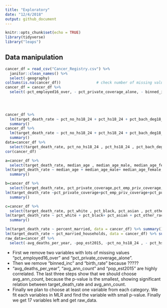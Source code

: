 ```yaml
---
title: "Exploratory"
date: "12/4/2018"
output: github_document
---
```


```r
knitr::opts_chunk$set(echo = TRUE)
library(tidyverse)
library("leaps")


```

## Data manipulation



```r
cancer_df = read_csv("Cancer_Registry.csv") %>% 
  janitor::clean_names() %>%
  select(-geography)
colSums(is.na(cancer_df))                # check number of missing values #
cancer_df = cancer_df %>%
  select(-pct_employed16_over, - pct_private_coverage_alone, - binned_inc)

  
                            

cancer_df %>%
  lm(target_death_rate ~ pct_no_hs18_24 + pct_hs18_24 + pct_bach_deg18_24 + pct_some_col18_24 + pct_hs25_over + pct_bach_deg25_over, data=.) %>%
  summary()
cancer_df %>%
  lm(target_death_rate ~ pct_no_hs18_24 + pct_hs18_24 + pct_bach_deg18_24 + pct_some_col18_24 , data=.) %>%
  summary()
data=cancer_df %>%
  select(target_death_rate, pct_no_hs18_24 , pct_hs18_24 , pct_bach_deg18_24 , pct_some_col18_24 , pct_hs25_over , pct_bach_deg25_over)
cor(cancer_df)

a=cancer_df %>%
  select(target_death_rate, median_age , median_age_male, median_age_female) 
lm(target_death_rate ~ median_age + median_age_male+ median_age_female, data=a)%>%
  summary()

b=cancer_df %>%
  select(target_death_rate, pct_private_coverage,pct_emp_priv_coverage,pct_public_coverage,pct_public_coverage_alone)
lm(target_death_rate ~pct_private_coverage+pct_emp_priv_coverage+pct_public_coverage+pct_public_coverage_alone, data=b)  %>%
  summary()

c=cancer_df %>%
  select(target_death_rate, pct_white , pct_black, pct_asian , pct_other_race)
lm(target_death_rate ~ pct_white + pct_black+ pct_asian + pct_other_race,data=c) %>%
  summary()

lm(target_death_rate ~ percent_married, data = cancer_df) %>% summary()
lm(target_death_rate ~ pct_married_households, data = cancer_df) %>% summary()
raw_data=cancer_df %>%
  select(-avg_deaths_per_year, -pop_est2015, -pct_no_hs18_24 , - pct_hs18_24 , - pct_bach_deg18_24 , - pct_some_col18_24 , - median_age, - pct_private_coverage, - pct_public_coverage, -pct_public_coverage_alone, -percent_married , - birth_rate)
```

* First we remove two variables with lots of missing values "pct_employed16_over" and "pct_private_coverage_alone".
* Then we remove "binned_inc" and "birth_rate" because ?????
* "avg_deaths_per_year",  "avg_ann_count" and "pop_est2015" are highly correlated. The last three steps show that we should choose avg_ann_count, because the p-value is the smallest, showing significant relation between target_death_rate and avg_ann_count.
* Finally we plan to choose at least one variable from each category. We fit each variables in MLR and find the variable with small p-value. Finally we get 17 variables left and get raw_data.
